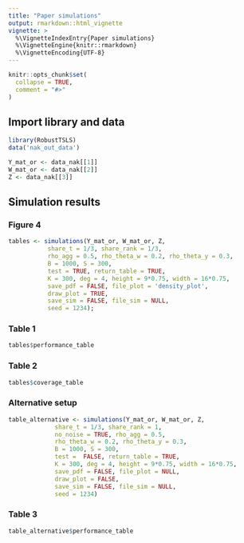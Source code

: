 ```yaml
---
title: "Paper simulations"
output: rmarkdown::html_vignette
vignette: >
  %\VignetteIndexEntry{Paper simulations}
  %\VignetteEngine{knitr::rmarkdown}
  %\VignetteEncoding{UTF-8}
---
```


```r
knitr::opts_chunk$set(
  collapse = TRUE,
  comment = "#>"
)
```
## Import library and data
```r
library(RobustTSLS)
data('nak_out_data')
```

```r
Y_mat_or <- data_nak[[1]]
W_mat_or <- data_nak[[2]]
Z <- data_nak[[3]]
```

## Simulation results

### Figure 4
```r
tables <- simulations(Y_mat_or, W_mat_or, Z, 
           share_t = 1/3, share_rank = 1/3, 
           rho_agg = 0.5, rho_theta_w = 0.2, rho_theta_y = 0.3, 
           B = 1000, S = 300, 
           test = TRUE, return_table = TRUE,
           K = 300, deg = 4, height = 9*0.75, width = 16*0.75, 
           save_pdf = FALSE, file_plot = 'density_plot',
           draw_plot = TRUE,
           save_sim = FALSE, file_sim = NULL,
           seed = 1234);
```

### Table 1
```r
tables$performance_table
```

### Table 2
```r
tables$coverage_table
```

### Alternative setup

```r
table_alternative <- simulations(Y_mat_or, W_mat_or, Z, 
             share_t = 1/3, share_rank = 1, 
             no_noise = TRUE, rho_agg = 0.5, 
             rho_theta_w = 0.2, rho_theta_y = 0.3, 
             B = 1000, S = 300, 
             test =  FALSE, return_table = TRUE,
             K = 300, deg = 4, height = 9*0.75, width = 16*0.75, 
             save_pdf = FALSE, file_plot = NULL,
             draw_plot = FALSE,
             save_sim = FALSE, file_sim = NULL,
             seed = 1234)
```

### Table 3

```r
table_alternative$performance_table
```



